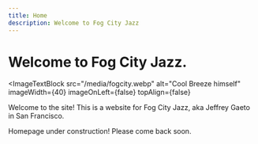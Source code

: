 ```yaml
---
title: Home
description: Welcome to Fog City Jazz
---
```

# Welcome to **Fog City Jazz**.

<ImageTextBlock
  src="/media/fogcity.webp"
  alt="Cool Breeze himself"
  imageWidth={40}
  imageOnLeft={false}
  topAlign={false}
>
Welcome to the site! This is a website for Fog City Jazz, aka Jeffrey Gaeto in San Francisco.
</ImageTextBlock>

Homepage under construction! Please come back soon.